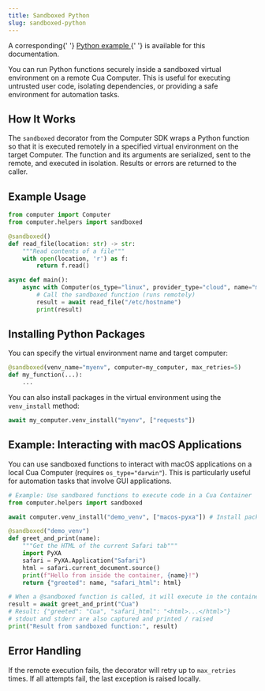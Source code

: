 ```yaml
---
title: Sandboxed Python
slug: sandboxed-python
---
```


<Callout>
  A corresponding{' '}
  <a
    href="https://github.com/trycua/cua/blob/main/examples/sandboxed_functions_examples.py"
    target="_blank"
  >
    Python example
  </a>{' '}
  is available for this documentation.
</Callout>

You can run Python functions securely inside a sandboxed virtual environment on a remote Cua Computer. This is useful for executing untrusted user code, isolating dependencies, or providing a safe environment for automation tasks.

## How It Works

The `sandboxed` decorator from the Computer SDK wraps a Python function so that it is executed remotely in a specified virtual environment on the target Computer. The function and its arguments are serialized, sent to the remote, and executed in isolation. Results or errors are returned to the caller.

## Example Usage

```python
from computer import Computer
from computer.helpers import sandboxed

@sandboxed()
def read_file(location: str) -> str:
    """Read contents of a file"""
    with open(location, 'r') as f:
        return f.read()

async def main():
    async with Computer(os_type="linux", provider_type="cloud", name="my-container", api_key="...") as computer:
        # Call the sandboxed function (runs remotely)
        result = await read_file("/etc/hostname")
        print(result)
```

## Installing Python Packages

You can specify the virtual environment name and target computer:

```python
@sandboxed(venv_name="myenv", computer=my_computer, max_retries=5)
def my_function(...):
    ...
```

You can also install packages in the virtual environment using the `venv_install` method:

```python
await my_computer.venv_install("myenv", ["requests"])
```

## Example: Interacting with macOS Applications

You can use sandboxed functions to interact with macOS applications on a local Cua Computer (requires `os_type="darwin"`). This is particularly useful for automation tasks that involve GUI applications.

```python
# Example: Use sandboxed functions to execute code in a Cua Container
from computer.helpers import sandboxed

await computer.venv_install("demo_venv", ["macos-pyxa"]) # Install packages in a virtual environment

@sandboxed("demo_venv")
def greet_and_print(name):
    """Get the HTML of the current Safari tab"""
    import PyXA
    safari = PyXA.Application("Safari")
    html = safari.current_document.source()
    print(f"Hello from inside the container, {name}!")
    return {"greeted": name, "safari_html": html}

# When a @sandboxed function is called, it will execute in the container
result = await greet_and_print("Cua")
# Result: {"greeted": "Cua", "safari_html": "<html>...</html>"}
# stdout and stderr are also captured and printed / raised
print("Result from sandboxed function:", result)
```

## Error Handling

If the remote execution fails, the decorator will retry up to `max_retries` times. If all attempts fail, the last exception is raised locally.
